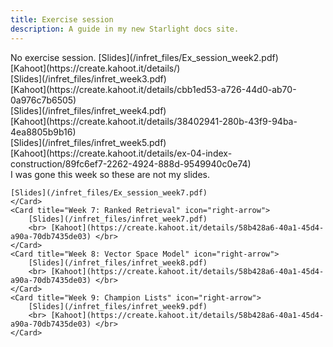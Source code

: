 ```yaml
---
title: Exercise session
description: A guide in my new Starlight docs site.
---
```




<CardGrid stagger>
    <Card title="Week 1: Introduction" icon="right-arrow">
        No exercise session.
    </Card>
    <Card title="Week 2: Boolean Retrieval" icon="right-arrow">
        [Slides](/infret_files/Ex_session_week2.pdf) 
        <br> [Kahoot](https://create.kahoot.it/details/) </br>
    </Card>
    <Card title="Week 3: Term Vocabulary" icon="right-arrow">
        [Slides](/infret_files/infret_week3.pdf)
        <br> [Kahoot](https://create.kahoot.it/details/cbb1ed53-a726-44d0-ab70-0a976c7b6505) </br>
    </Card>
    <Card title="Week 4: Tolerant Retrieval" icon="right-arrow">
        [Slides](/infret_files/infret_week4.pdf)
        <br> [Kahoot](https://create.kahoot.it/details/38402941-280b-43f9-94ba-4ea8805b9b16) </br>
    </Card>
    <Card title="Week 5: Index Construction" icon="right-arrow">
    [Slides](/infret_files/infret_week5.pdf)
    <br> [Kahoot](https://create.kahoot.it/details/ex-04-index-construction/89fc6ef7-2262-4924-888d-9549940c0e74) </br>
    </Card>
    <Card title="Week 6: Index Compression" icon="right-arrow">
    I was gone this week so these are not my slides.
    
    [Slides](/infret_files/Ex_session_week7.pdf)
    </Card>
    <Card title="Week 7: Ranked Retrieval" icon="right-arrow">
        [Slides](/infret_files/infret_week7.pdf) 
        <br> [Kahoot](https://create.kahoot.it/details/58b428a6-40a1-45d4-a90a-70db7435de03) </br>
    </Card>
    <Card title="Week 8: Vector Space Model" icon="right-arrow">
        [Slides](/infret_files/infret_week8.pdf)
        <br> [Kahoot](https://create.kahoot.it/details/58b428a6-40a1-45d4-a90a-70db7435de03) </br>
    </Card>
    <Card title="Week 9: Champion Lists" icon="right-arrow">
        [Slides](/infret_files/infret_week9.pdf)
        <br> [Kahoot](https://create.kahoot.it/details/58b428a6-40a1-45d4-a90a-70db7435de03) </br>
    </Card>
    
</CardGrid>